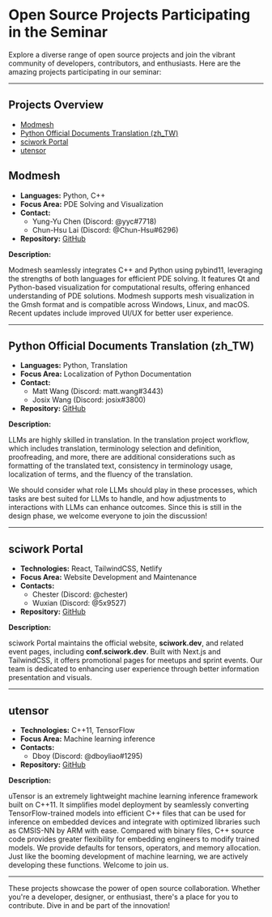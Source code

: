 # Open Source Projects Participating in the Seminar

Explore a diverse range of open source projects and join the vibrant community of developers, contributors, and enthusiasts. Here are the amazing projects participating in our seminar:

---

## **Projects Overview**
- [Modmesh](#modmesh)
- [Python Official Documents Translation (zh_TW)](#python-official-documents-translation-zhtw)
- [sciwork Portal](#sciwork-portal)
- [utensor](#utensor)

<a name="modmesh"></a>
## **Modmesh** 

- **Languages:** Python, C++  
- **Focus Area:** PDE Solving and Visualization  
- **Contact:**
  - Yung-Yu Chen (Discord: @yyc#7718)
  - Chun-Hsu Lai (Discord: @Chun-Hsu#6296)
- **Repository:** [GitHub](https://github.com/solvcon/modmesh)  

**Description:**

Modmesh seamlessly integrates C++ and Python using pybind11, leveraging the strengths of both languages for efficient PDE solving. It features Qt and Python-based visualization for computational results, offering enhanced understanding of PDE solutions. Modmesh supports mesh visualization in the Gmsh format and is compatible across Windows, Linux, and macOS. Recent updates include improved UI/UX for better user experience.

---

<a name="python-official-documents-translation-zhtw"></a>
## **Python Official Documents Translation (zh_TW)**
- **Languages:** Python, Translation  
- **Focus Area:** Localization of Python Documentation  
- **Contact:**
  - Matt Wang (Discord: matt.wang#3443)
  - Josix Wang (Discord: josix#3800)
- **Repository:** [GitHub](https://github.com/python/python-docs-zh-tw)  

**Description:**  

LLMs are highly skilled in translation. In the translation project workflow, which includes translation, terminology selection and definition, proofreading, and more, there are additional considerations such as formatting of the translated text, consistency in terminology usage, localization of terms, and the fluency of the translation.

We should consider what role LLMs should play in these processes, which tasks are best suited for LLMs to handle, and how adjustments to interactions with LLMs can enhance outcomes. Since this is still in the design phase, we welcome everyone to join the discussion!

---

<a name="sciwork-portal"></a>
## **sciwork Portal**
- **Technologies:** React, TailwindCSS, Netlify  
- **Focus Area:** Website Development and Maintenance  
- **Contacts:**  
  - Chester (Discord: @chester)  
  - Wuxian (Discord: @5x9527)  
- **Repository:** [GitHub](https://github.com/sciwork/swportal)  

**Description:**  

sciwork Portal maintains the official website, **sciwork.dev**, and related event pages, including **conf.sciwork.dev**. Built with Next.js and TailwindCSS, it offers promotional pages for meetups and sprint events. Our team is dedicated to enhancing user experience through better information presentation and visuals.


---

<a name="utensor"></a>
## **utensor**
- **Technologies:** C++11, TensorFlow 
- **Focus Area:** Machine learning inference
- **Contacts:**
    - Dboy (Discord: @dboyliao#1295)
- **Repository:** [GitHub](https://github.com/uTensor/uTensor)

**Description:**

uTensor is an extremely lightweight machine learning inference framework built on C++11. It simplifies model deployment by seamlessly converting TensorFlow-trained models into efficient C++ files that can be used for inference on embedded devices and integrate with optimized libraries such as CMSIS-NN by ARM with ease. Compared with binary files, C++ source code provides greater flexibility for embedding engineers to modify trained models. We provide defaults for tensors, operators, and memory allocation. Just like the booming development of machine learning, we are actively developing these functions. Welcome to join us.

---

These projects showcase the power of open source collaboration. Whether you're a developer, designer, or enthusiast, there's a place for you to contribute. Dive in and be part of the innovation!
